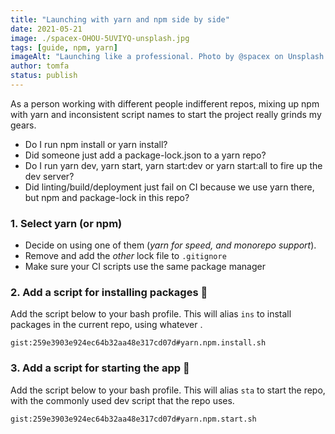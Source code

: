 ```yaml
---
title: "Launching with yarn and npm side by side"
date: 2021-05-21
image: ./spacex-OHOU-5UVIYQ-unsplash.jpg
tags: [guide, npm, yarn]
imageAlt: "Launching like a professional. Photo by @spacex on Unsplash."
author: tomfa
status: publish
---
```


As a person working with different people indifferent repos, mixing up npm with yarn and inconsistent
script names to start the project really grinds my gears. 

- Do I run npm install or yarn install? 
- Did someone just add a package-lock.json to a yarn repo?
- Do I run yarn dev, yarn start, yarn start:dev or yarn start:all to fire up the dev server?
- Did linting/build/deployment just fail on CI because we use yarn there, but npm and package-lock in this repo?

### 1. Select yarn (or npm)

- Decide on using one of them (_yarn for speed, and monorepo support_). 
- Remove and add the _other_ lock file to `.gitignore`
- Make sure your CI scripts use the same package manager

### 2. Add a script for installing packages 🎀

Add the script below to your bash profile. This will alias `ins` to install packages in the current repo, using whatever .

`gist:259e3903e924ec64b32aa48e317cd07d#yarn.npm.install.sh`


### 3. Add a script for starting the app 🚀

Add the script below to your bash profile. This will alias `sta` to start the repo, with the commonly used dev script that the repo uses.

`gist:259e3903e924ec64b32aa48e317cd07d#yarn.npm.start.sh`



